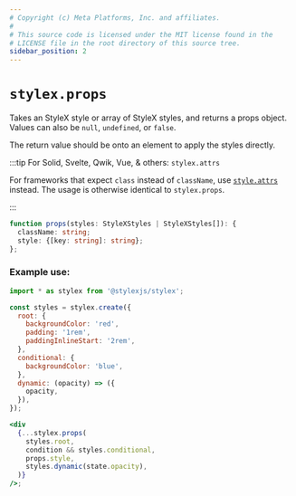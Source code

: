 ```yaml
---
# Copyright (c) Meta Platforms, Inc. and affiliates.
#
# This source code is licensed under the MIT license found in the
# LICENSE file in the root directory of this source tree.
sidebar_position: 2
---
```


# `stylex.props`

Takes an StyleX style or array of StyleX styles, and returns a props object.
Values can also be `null`, `undefined`, or `false`.

The return value should be onto an element to apply the styles directly.

:::tip For Solid, Svelte, Qwik, Vue, & others: `stylex.attrs`

For frameworks that expect `class` instead of `className`, use [`style.attrs`](./attrs.mdx) instead.
The usage is otherwise identical to `stylex.props`.

:::

```ts
function props(styles: StyleXStyles | StyleXStyles[]): {
  className: string;
  style: {[key: string]: string};
};
```

### Example use:

```jsx
import * as stylex from '@stylexjs/stylex';

const styles = stylex.create({
  root: {
    backgroundColor: 'red',
    padding: '1rem',
    paddingInlineStart: '2rem',
  },
  conditional: {
    backgroundColor: 'blue',
  },
  dynamic: (opacity) => ({
    opacity,
  }),
});

<div
  {...stylex.props(
    styles.root,
    condition && styles.conditional,
    props.style,
    styles.dynamic(state.opacity),
  )}
/>;
```
